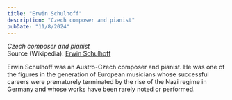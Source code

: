 ```yaml
---
title: "Erwin Schulhoff"
description: "Czech composer and pianist"
pubDate: "11/8/2024"
---
```


*Czech composer and pianist*  
Source (Wikipedia): [Erwin Schulhoff][1]

Erwin Schulhoff was an Austro-Czech composer and pianist. He was one of the figures in the generation of European musicians whose successful careers were prematurely terminated by the rise of the Nazi regime in Germany and whose works have been rarely noted or performed.

[1]: https://en.wikipedia.org/wiki/Erwin_Schulhoff
